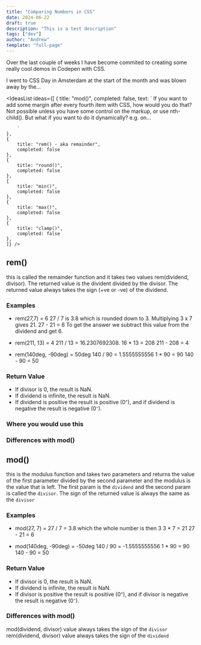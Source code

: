 ```yaml
---
title: "Comparing Numbers in CSS"
date: 2024-06-22
draft: true
description: "This is a test description"
tags: ["dev"]
author: "Andrew"
template: "full-page"
---
```





Over the last couple of weeks I have become commited to creating some really cool demos in Codepen with CSS. 

I went to CSS Day in Amsterdam at the start of the month and was blown away by the...

<IdeasList ideas={[
    {
        title: "mod()",
        completed: false,
        text: `
        If you want to add some margin after every fourth item with CSS, how would you do that?
        Not possible unless you have some control on the markup, or use nth-child(). But what if you want to do it 
        dynamically? e.g. on...
        
        `
    },
    {
        title: "rem() - aka remainder",
        completed: false
    },
    {
        title: "round()",
        completed: false
    },
    {
        title: "min()",
        completed: false
    },
    {
        title: "max()",
        completed: false
    },
    {
        title: "clamp()",
        completed: false
    },
    ]} />

## rem()

this is called the remainder function and it takes two values 
rem(dividend, divisor). The returned value is the divident divided by the divisor.
The returned value always takes the sign (+ve or -ve) of the dividend.

### Examples
- rem(27,7) = 6
  27 / 7 is 3.8 which is rounded down to 3. 
  Multiplying 3 x 7 gives 21. 
  27 - 21 = 6
  To get the answer we subtract this value
  from the dividend and get 6.

- rem(211, 13) = 4
  211 / 13 = 16.2307692308. 
  16 * 13 = 208
  211 - 208 = 4

- rem(140deg, -90deg) = 50deg
  140 / 90 = 1.5555555556
  1 * 90 = 90
  140 - 90 = 50

### Return Value 
- If divisor is 0, the result is NaN.
- If dividend is infinite, the result is NaN.
- If dividend is positive the result is positive (0⁺), and if dividend is negative the result is negative (0⁻).

### Where you would use this

### Differences with mod()


## mod()
this is the modulus function and takes two parameters and returns the 
value of the first parameter divided by the second parameter and the modulus
is the value that is left. The first param is the `dividend` and the second param
is called the `divisor`. The sign of the returned value is always the same as the `divisor`



### Examples
- mod(27, 7) =
27 / 7 = 3.8 which the whole number is then 3
3 * 7 = 21 
27 - 21 = 6

- mod(140deg, -90deg) = -50deg
140 / 90 = -1.5555555556
1 * 90 = 90
140 - 90 = 50

### Return Value
- If divisor is 0, the result is NaN.
- If dividend is infinite, the result is NaN.
- If divisor is positive the result is positive (0⁺), and if divisor is negative the result is negative (0⁻).

### Differences with mod()
mod(dividend, divisor) value always takes the sign of the `divisor`
rem(dividend, divisor) value always takes the sign of the `dividend`